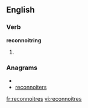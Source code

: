 ==English==
===Verb===
'''reconnoitring'''
# {{third-person singular of|[[reconnoitre]]}}

===Anagrams===
* {{alphagram|ceeinnoorrst}}
* [[reconnoiters#English|reconnoiters]]

[[fr:reconnoitres]]
[[vi:reconnoitres]]